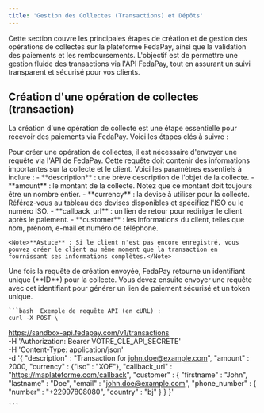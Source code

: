 ```yaml
---
title: 'Gestion des Collectes (Transactions) et Dépôts'
---
```


Cette section couvre les principales étapes de création et de gestion des opérations de collectes sur la plateforme FedaPay, ainsi que la validation des paiements et les remboursements. L'objectif est de permettre une gestion fluide des transactions via l'API FedaPay, tout en assurant un suivi transparent et sécurisé pour vos clients.

## Création d'une opération de collectes (transaction)

La création d'une opération de collecte est une étape essentielle pour recevoir des paiements via FedaPay. Voici les étapes clés à suivre :

<Steps>
  <Step title="Requête de création de la Collecte">
    Pour créer une opération de collectes, il est nécessaire d'envoyer une requête via l'API de FedaPay. Cette requête doit contenir des informations importantes sur la collecte et le client. Voici les paramètres essentiels à inclure :
    - **description** : une brève description de l'objet de la collecte.
    - **amount** : le montant de la collecte. Notez que ce montant doit toujours être un nombre entier.
    - **currency** : la devise à utiliser pour la collecte. Référez-vous au tableau des devises disponibles et spécifiez l'ISO ou le numéro ISO.
    - **callback_url** : un lien de retour pour rediriger le client après le paiement.
    - **customer** : les informations du client, telles que nom, prénom, e-mail et numéro de téléphone.

    <Note>**Astuce** : Si le client n'est pas encore enregistré, vous pouvez créer le client au même moment que la transaction en fournissant ses informations complètes.</Note>

  </Step>
  <Step title="Génération du lien de paiement et du token">
    Une fois la requête de création envoyée, FedaPay retourne un identifiant unique (**ID**) pour la collecte. Vous devez ensuite envoyer une requête avec cet identifiant pour générer un lien de paiement sécurisé et un token unique.

    ```bash  Exemple de requête API (en cURL) :
    curl -X POST \
https://sandbox-api.fedapay.com/v1/transactions \
-H 'Authorization: Bearer VOTRE_CLE_API_SECRETE' \
-H 'Content-Type: application/json' \
-d '{
      "description" : "Transaction for john.doe@example.com",
      "amount" : 2000,
      "currency" : {"iso" : "XOF"},
      "callback_url" : "https://maplateforme.com/callback",
      "customer" : {
          "firstname" : "John",
          "lastname" : "Doe",
          "email" : "john.doe@example.com",
          "phone_number" : {
              "number" : "+22997808080",
              "country" : "bj"
          }
        }
    }'

    ```
  </Step>
</Steps>

